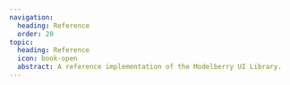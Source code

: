 ```yaml
---
navigation:
  heading: Reference
  order: 20
topic:
  heading: Reference
  icon: book-open
  abstract: A reference implementation of the Modelberry UI Library.
---
```


<Topic
  globals={globals}
  topic={frontmatter.topic}
  variant="headline"
/>

<TopicList 
  globals={globals}
  topics={Object.values(topicData)}
  topicVariant="card"
  variant="three-column"
/>
